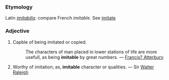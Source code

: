 ===Etymology===
Latin ''[[imitabilis]]'': compare French ''imitable''. See [[imitate]]
===Adjective===
#Capble of being imitated or copied.
#:The characters of man placed in lower stations of life are more usefull, as being '''imitable''' by great numbers. &mdash; [[Francis? Atterbury]]
#Worthy of imitation; as, '''imitable''' character or qualities. &mdash; Sir [[Walter Raleigh]]